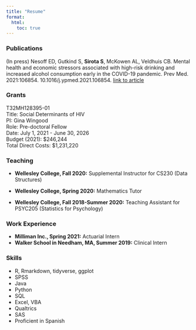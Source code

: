 ```yaml
---
title: "Resume"
format: 
  html:
    toc: true
---
```


### Publications

(In press) Nesoff ED, Gutkind S, __Sirota S__, McKowen AL, Veldhuis CB. Mental health and economic stressors associated with high-risk drinking and increased alcohol consumption early in the COVID-19 pandemic. Prev Med. 2021:106854. 10.1016/j.ypmed.2021.106854. [link to article](https://www.sciencedirect.com/science/article/pii/S0091743521004230)

### Grants

T32MH128395-01<br/>
Title: Social Determinants of HIV<br/>
PI: Gina Wingood<br/>
Role: Pre-doctoral Fellow<br/>
Date: July 1, 2021 - June 30, 2026<br/>
Budget (2021): $246,244<br/>
Total Direct Costs: $1,231,220

### Teaching

* __Wellesley College, Fall 2020:__ Supplemental Instructor for CS230 (Data Structures)

* __Wellesley College, Spring 2020:__ Mathematics Tutor

* __Wellesley College, Fall 2018-Summer 2020:__ Teaching Assistant for PSYC205 
  (Statistics for Psychology)
  
### Work Experience

<ul>
  <li>__Milliman Inc., Spring 2021:__ Actuarial Intern</li>
  <li>__Walker School in Needham, MA, Summer 2019:__ Clinical Intern</li>
</ul>

### Skills

<ul>
    <li>R, Rmarkdown, tidyverse, ggplot</li>
    <li>SPSS</li>
    <li>Java</li>
    <li>Python</li>
    <li>SQL</li>
    <li>Excel, VBA</li>
    <li>Qualtrics</li>
    <li>SAS</li>
    <li>Proficient in Spanish</li>
</ul>